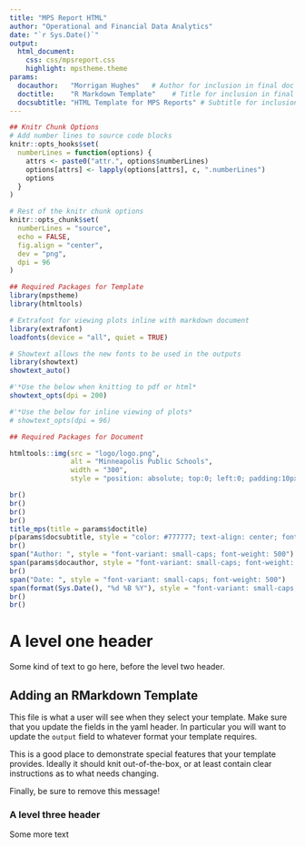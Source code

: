 ```yaml
---
title: "MPS Report HTML"
author: "Operational and Financial Data Analytics"
date: "`r Sys.Date()`"
output:
  html_document:
    css: css/mpsreport.css
    highlight: mpstheme.theme
params:
  docauthor:   "Morrigan Hughes"   # Author for inclusion in final doc text
  doctitle:    "R Markdown Template"    # Title for inclusion in final doc text
  docsubtitle: "HTML Template for MPS Reports" # Subtitle for inclusion in final doc text
---
```

```r
## Knitr Chunk Options
# Add number lines to source code blocks
knitr::opts_hooks$set(
  numberLines = function(options) {
    attrs <- paste0("attr.", options$numberLines)
    options[attrs] <- lapply(options[attrs], c, ".numberLines")
    options
  }
)

# Rest of the knitr chunk options
knitr::opts_chunk$set(
  numberLines = "source",
  echo = FALSE,
  fig.align = "center",
  dev = "png",
  dpi = 96
)

## Required Packages for Template
library(mpstheme)
library(htmltools)

# Extrafont for viewing plots inline with markdown document
library(extrafont)
loadfonts(device = "all", quiet = TRUE)

# Showtext allows the new fonts to be used in the outputs
library(showtext)
showtext_auto()

#'*Use the below when knitting to pdf or html*
showtext_opts(dpi = 200)

#'*Use the below for inline viewing of plots*
# showtext_opts(dpi = 96)

## Required Packages for Document

```
```r
htmltools::img(src = "logo/logo.png",
               alt = "Minneapolis Public Schools",
               width = "300",
               style = "position: absolute; top:0; left:0; padding:10px;")
```

```r
br()
br()
br()
br()
title_mps(title = params$doctitle)
p(params$docsubtitle, style = "color: #777777; text-align: center; font-weight: 550")
br()
span("Author: ", style = "font-variant: small-caps; font-weight: 500")
span(params$docauthor, style = "font-variant: small-caps; font-weight: 500; color: #394478")
br()
span("Date: ", style = "font-variant: small-caps; font-weight: 500") 
span(format(Sys.Date(), "%d %B %Y"), style = "font-variant: small-caps; font-weight: 500; color: #394478")
br()
br()
```

# A level one header

Some kind of text to go here, before the level two header.

## Adding an RMarkdown Template

This file is what a user will see when they select your template. Make sure that you update the fields in the yaml header. In particular you will want to update the `output` field to whatever format your template requires.

This is a good place to demonstrate special features that your template provides. Ideally it should knit out-of-the-box, or at least contain clear instructions as to what needs changing.

Finally, be sure to remove this message!

### A level three header

Some more text


